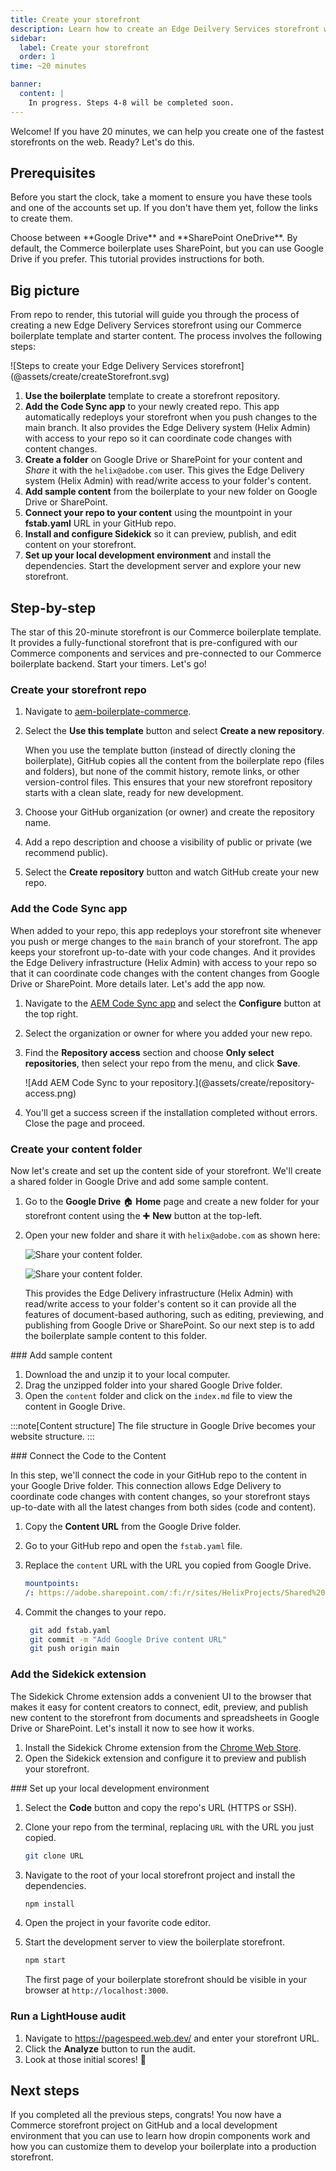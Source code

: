 ```yaml
---
title: Create your storefront
description: Learn how to create an Edge Deilvery Services storefront while mastering dropin component customization.
sidebar:
  label: Create your storefront
  order: 1
time: ~20 minutes

banner:
  content: |
    In progress. Steps 4-8 will be completed soon.
---
```



Welcome! If you have 20 minutes, we can help you create one of the fastest storefronts on the web. Ready? Let's do this.

## Prerequisites

Before you start the clock, take a moment to ensure you have these tools and one of the accounts set up. If you don't have them yet, follow the links to create them.

<CardGrid>
  <LinkCard
    noborder
    icon="github"
    title="GitHub"
    description="Sign into your GitHub account."
    href="https://github.com/login"
    rightIcon="external"
    target="_blank"
    rel="noopener noreferrer"
    aria-label="Link (opens in a new tab)"
  />
  <LinkCard
    noborder
    icon="node"
    title="Node.js"
    description="Verify your Node version (LTS)."
    href="https://nodejs.org/en"
    rightIcon="external"
    target="_blank"
    rel="noopener noreferrer"
    aria-label="Link (opens in a new tab)"
  />
  <LinkCard
    noborder
    icon="googledrive"
    title="Google Drive**"
    description="Create a Google Drive account."
    href="https://www.google.com/drive/"
    rightIcon="external"
    target="_blank"
    rel="noopener noreferrer"
    aria-label="Link (opens in a new tab)"
  />
  <LinkCard
    noborder
    icon="sharepoint"
    title="SharePoint**"
    description="Create a SharePoint account."
    href="https://www.microsoft.com/en-us/microsoft-365/sharepoint/collaboration/"
    rightIcon="external"
    target="_blank"
    rel="noopener noreferrer"
    aria-label="Link (opens in a new tab)"
  />
</CardGrid>

<Aside type="choose" title="**Choose One">
  Choose between **Google Drive** and **SharePoint OneDrive**. By default, the Commerce boilerplate
  uses SharePoint, but you can use Google Drive if you prefer. This tutorial provides instructions
  for both.
</Aside>

## Big picture

From repo to render, this tutorial will guide you through the process of creating a new Edge Delivery Services storefront using our Commerce boilerplate template and starter content. The process involves the following steps:

<Diagram caption="Steps to create your Edge Delivery Services storefront.">
  ![Steps to create your Edge Delivery Services storefront](@assets/create/createStorefront.svg)
</Diagram>

<Callouts>

1. **Use the boilerplate** template to create a storefront repository.
1. **Add the Code Sync app** to your newly created repo. This app automatically redeploys your storefront when you push changes to the main branch. It also provides the Edge Delivery system (Helix Admin) with access to your repo so it can coordinate code changes with content changes.
1. **Create a folder** on Google Drive or SharePoint for your content and _Share_ it with the `helix@adobe.com` user. This gives the Edge Delivery system (Helix Admin) with read/write access to your folder's content.
1. **Add sample content** from the boilerplate to your new folder on Google Drive or SharePoint.
1. **Connect your repo to your content** using the mountpoint in your **fstab.yaml** URL in your GitHub repo.
1. **Install and configure Sidekick** so it can preview, publish, and edit content on your storefront.
1. **Set up your local development environment** and install the dependencies. Start the development server and explore your new storefront.

</Callouts>

## Step-by-step

The star of this 20-minute storefront is our Commerce boilerplate template. It provides a fully-functional storefront that is pre-configured with our Commerce components and services and pre-connected to our Commerce boilerplate backend. Start your timers. Let's go!

<Steps>

<Step>

### Create your storefront repo

1. Navigate to [aem-boilerplate-commerce](https://github.com/hlxsites/aem-boilerplate-commerce).
1. Select the **Use this template** button and select **Create a new repository**.

   <Aside type="github" title="Why use the template button?">
     When you use the template button (instead of directly cloning the boilerplate), GitHub copies
     all the content from the boilerplate repo (files and folders), but none of the commit history,
     remote links, or other version-control files. This ensures that your new storefront repository
     starts with a clean slate, ready for new development.
   </Aside>

1. Choose your GitHub organization (or owner) and create the repository name.
1. Add a repo description and choose a visibility of public or private (we recommend public).
1. Select the **Create repository** button and watch GitHub create your new repo.

</Step>

<Step>

### Add the Code Sync app

When added to your repo, this app redeploys your storefront site whenever you push or merge changes to the `main` branch of your storefront. The app keeps your storefront up-to-date with your code changes. And it provides the Edge Delivery infrastructure (Helix Admin) with access to your repo so that it can coordinate code changes with the content changes from Google Drive or SharePoint. More details later. Let's add the app now.

1. Navigate to the [AEM Code Sync app](https://github.com/apps/aem-code-sync) and select the **Configure** button at the top right.
1. Select the organization or owner for where you added your new repo.
1. Find the **Repository access** section and choose **Only select repositories**, then select your repo from the menu, and click **Save**.

   <Diagram caption="Add AEM Code Sync to your repository.">
     ![Add AEM Code Sync to your repository.](@assets/create/repository-access.png)
   </Diagram>

1. You'll get a success screen if the installation completed without errors. Close the page and proceed.

</Step>

<Step>

### Create your content folder

Now let's create and set up the content side of your storefront. We'll create a shared folder in Google Drive and add some sample content.

1. Go to the **Google Drive** 🏠 **Home** page and create a new folder for your storefront content using the ✚ **New** button at the top-left.

1. Open your new folder and share it with `helix@adobe.com` as shown here:

   <Diagram width="494px" caption="Share your content folder.">

   ![Share your content folder.](@assets/create/share-menu.webp)

   ![Share your content folder.](@assets/create/share-screen.webp)

   </Diagram>

   This provides the Edge Delivery infrastructure (Helix Admin) with read/write access to your folder's content so it can provide all the features of document-based authoring, such as editing, previewing, and publishing from Google Drive or SharePoint. So our next step is to add the boilerplate sample content to this folder.

</Step>

<Step>
### Add sample content

1. Download the and unzip it to your local computer.
1. Drag the unzipped folder into your shared Google Drive folder.
1. Open the `content` folder and click on the `index.md` file to view the content in Google Drive.

:::note[Content structure]
The file structure in Google Drive becomes your website structure.
:::

</Step>

<Step>
### Connect the Code to the Content

In this step, we'll connect the code in your GitHub repo to the content in your Google Drive folder. This connection allows Edge Delivery to coordinate code changes with content changes, so your storefront stays up-to-date with all the latest changes from both sides (code and content).

1. Copy the **Content URL** from the Google Drive folder.
1. Go to your GitHub repo and open the `fstab.yaml` file.
1. Replace the `content` URL with the URL you copied from Google Drive.

   ```yaml
   mountpoints:
   /: https://adobe.sharepoint.com/:f:/r/sites/HelixProjects/Shared%20Documents/sites/starter-content-commerce
   ```

1. Commit the changes to your repo.

   ```bash frame="none"
    git add fstab.yaml
    git commit -m "Add Google Drive content URL"
    git push origin main
   ```

</Step>

<Step>

### Add the Sidekick extension

The Sidekick Chrome extension adds a convenient UI to the browser that makes it easy for content creators to connect, edit, preview, and publish new content to the storefront from documents and spreadsheets in Google Drive or SharePoint. Let's install it now to see how it works.

<CardGrid>
  <LinkCard
    noborder
    icon="sidekick"
    title="Sidekick"
    description="Install the Sidekick extension."
    href="https://chromewebstore.google.com/detail/aem-sidekick/ccfggkjabjahcjoljmgmklhpaccedipo"
    rightIcon="external"
    target="_blank"
    rel="noopener noreferrer"
    aria-label="Link (opens in a new tab)"
  />
</CardGrid>

1. Install the Sidekick Chrome extension from the [Chrome Web Store](https://chrome.google.com/webstore/detail/aem-sidekick/ccfggkjabjahcjoljmgmklhpaccedipo).
1. Open the Sidekick extension and configure it to preview and publish your storefront.

</Step>

<Step>
### Set up your local development environment

1. Select the **Code** button and copy the repo's URL (HTTPS or SSH).
1. Clone your repo from the terminal, replacing `URL` with the URL you just copied.

   ```bash frame="none"
   git clone URL
   ```

1. Navigate to the root of your local storefront project and install the dependencies.

   ```bash frame="none"
   npm install
   ```

1. Open the project in your favorite code editor.
1. Start the development server to view the boilerplate storefront.

   ```bash frame="none"
   npm start
   ```

   The first page of your boilerplate storefront should be visible in your browser at `http://localhost:3000`.

   <Screenshot src={BoilerplateHomePage} alt="Boilerplate Home Page" width="740px" />

</Step>

<Step>

### Run a LightHouse audit

1. Navigate to https://pagespeed.web.dev/ and enter your storefront URL.
1. Click the **Analyze** button to run the audit.
1. Look at those initial scores! 🚀

</Step>

</Steps>

## Next steps

If you completed all the previous steps, congrats! You now have a Commerce storefront project on GitHub and a local development environment that you can use to learn how dropin components work and how you can customize them to develop your boilerplate into a production storefront.
